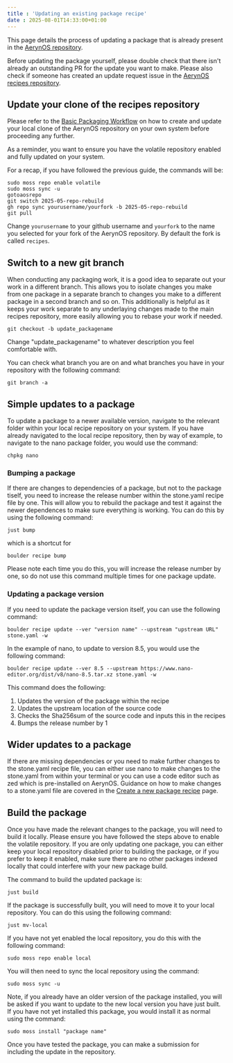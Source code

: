 ```yaml
---
title : 'Updating an existing package recipe'
date : 2025-08-01T14:33:00+01:00
---
```


This page details the process of updating a package that is already present in the [AerynOS repository](https://github.com/AerynOS/recipes).

Before updating the package yourself, please double check that there isn't already an outstanding PR for the update you want to make. Please also check if someone has created an update request issue in the [AerynOS recipes repository](https://github.com/AerynOS/recipes).

## Update your clone of the recipes repository
Please refer to the [Basic Packaging Workflow](/packaging/workflow/basic-workflow/) on how to create and update your local clone of the AerynOS repository on your own system before proceeding any further.

As a reminder, you want to ensure you have the volatile repository enabled and fully updated on your system.

For a recap, if you have followed the previous guide, the commands will be:

```
sudo moss repo enable volatile
sudo moss sync -u
gotoaosrepo
git switch 2025-05-repo-rebuild
gh repo sync yourusername/yourfork -b 2025-05-repo-rebuild
git pull
```

Change `yourusername` to your github username and `yourfork` to the name you selected for your fork of the AerynOS repository. By default the fork is called `recipes`.

## Switch to a new git branch

When conducting any packaging work, it is a good idea to separate out your work in a different branch. This allows you to isolate changes you make from one package in a separate branch to changes you make to a different package in a second branch and so on. This additionally is helpful as it keeps your work separate to any underlaying changes made to the main recipes repository, more easily allowing you to rebase your work if needed.

```
git checkout -b update_packagename
```

Change "update_packagename" to whatever description you feel comfortable with.

You can check what branch you are on and what branches you have in your repository with the following command:

```
git branch -a
```

## Simple updates to a package

To update a package to a newer available version, navigate to the relevant folder within your local recipe repository on your system. If you have already navigated to the local recipe repository, then by way of example, to navigate to the nano package folder, you would use the command:

```
chpkg nano
```

### Bumping a package

If there are changes to dependencies of a package, but not to the package tiself, you need to increase the release number within the stone.yaml recipe file by one. This will allow you to rebuild the package and test it against the newer dependences to make sure everything is working. You can do this by using the following command:

```
just bump
```

which is a shortcut for

```
boulder recipe bump
```

Please note each time you do this, you will increase the release number by one, so do not use this command multiple times for one package update.

### Updating a package version

If you need to update the package version itself, you can use the following command:

```
boulder recipe update --ver "version name" --upstream "upstream URL" stone.yaml -w
```

In the example of nano, to update to version 8.5, you would use the following command:

```
boulder recipe update --ver 8.5 --upstream https://www.nano-editor.org/dist/v8/nano-8.5.tar.xz stone.yaml -w
```

This command does the following:

1) Updates the version of the package within the recipe
2) Updates the upstream location of the source code
3) Checks the Sha256sum of the source code and inputs this in the recipes
4) Bumps the release number by 1

## Wider updates to a package

If there are missing dependencies or you need to make further changes to the stone.yaml recipe file, you can either use nano to make changes to the stone.yaml from within your terminal or you can use a code editor such as zed which is pre-installed on AerynOS. Guidance on how to make changes to a stone.yaml file are covered in the [Create a new package recipe](/packaging/workflow/03-creating-a-new-recipe/) page.

## Build the package

Once you have made the relevant changes to the package, you will need to build it locally. Please ensure you have followed the steps above to enable the volatile repository. If you are only updating one package, you can either keep your local repository disabled prior to building the package, or if you prefer to keep it enabled, make sure there are no other packages indexed locally that could interfere with your new package build.

The command to build the updated package is:

```
just build
```

If the package is successfully built, you will need to move it to your local repository. You can do this using the following command:

```
just mv-local
```

If you have not yet enabled the local repository, you do this with the following command:

```
sudo moss repo enable local
```

You will then need to sync the local repository using the command:

```
sudo moss sync -u
```

Note, if you already have an older version of the package installed, you will be asked if you want to update to the new local version you have just built. If you have not yet installed this package, you would install it as normal using the command:

```
sudo moss install "package name"
```

Once you have tested the package, you can make a submission for including the update in the repository.
